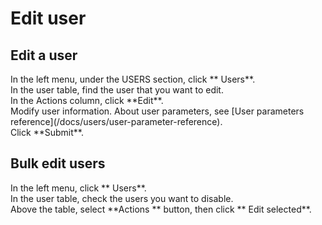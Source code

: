 # Edit user

## Edit a user

<Steps>

<div>
<Nav name="console" />
</div>

<div>
In the left menu, under the USERS section, click **<Icon name="UserO" /> Users**.
</div>

<div>
In the user table, find the user that you want to edit.
</div>

<div>
In the Actions column, click **Edit**.
</div>

<div>
Modify user information. About user parameters, see [User parameters reference](/docs/users/user-parameter-reference).
</div>

<div>
Click **Submit**.
</div>

</Steps>

## Bulk edit users


<Steps>

<div>
<Nav name="console" />
</div>

<div>
In the left menu, click **<Icon name="UserO" /> Users**.
</div>

<div>
In the user table, check the users you want to disable.
</div>

<div>
Above the table, select **Actions <Icon name="chevron-down" />** button, then click **<Icon name="BatchUpdate" /> Edit selected**.
</div>

</Steps>
